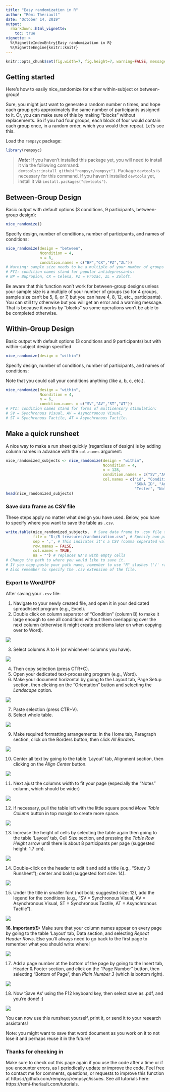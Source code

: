 ```yaml
---
title: "Easy randomization in R"
author: "Rémi Thériault"
date: "October 14, 2019"
output:
  rmarkdown::html_vignette:
    toc: true
vignette: >
  %\VignetteIndexEntry{Easy randomization in R}
  %\VignetteEngine{knitr::knitr}
---
```


```r
knitr::opts_chunk$set(fig.width=7, fig.height=7, warning=FALSE, message=FALSE)
```

## Getting started

Here's how to easily nice_randomize for either within-subject or between-group!

Sure, you might just want to generate a random number n times, and hope each group gets approximately the same number of participants assigned to it. Or, you can make sure of this by making "blocks" without replacements. So if you had four groups, each block of four would contain each group once, in a random order, which you would then repeat. Let's see this.

Load the `rempsyc` package:

```r
library(rempsyc)
```

> ***Note:*** If you haven't installed this package yet, you will need to install it via the following command: `devtools::install_github("rempsyc/rempsyc")`. Package `devtools` is necessary for this command. If you haven't installed `devtools` yet, install it via `install.packages("devtools")`.

## Between-Group Design

Basic output with default options (3 conditions, 9 participants, between-group design):

```r
nice_randomize()
```

Specify design, number of conditions, number of participants, and names of conditions:

```r
nice_randomize(design = "between", 
               Ncondition = 4, 
               n = 8, 
               condition.names = c("BP","CX","PZ","ZL"))
# Warning: sample size needs to be a multiple of your number of groups if using "between"!
# FYI: condition names stand for popular antidepressants:
# BP = Bupropion, CX = Celexa, PZ = Prozac, ZL = Zoloft.
```

Be aware that this function won't work for between-group designs unless your sample size is a multiple of your number of groups (so for 4 groups, sample size can't be 5, 6, or 7, but you can have 4, 8, 12, etc., participants). You can still try otherwise but you will get an error and a warning message. That is because it works by "blocks" so some operations won't be able to be completed otherwise.

## Within-Group Design

Basic output with default options (3 conditions and 9 participants) but with within-subject design specified

```r
nice_randomize(design = "within")
```

Specify design, number of conditions, number of participants, and names of conditions:

Note that you could call your conditions anything (like a, b, c, etc.).

```r
nice_randomize(design = "within", 
               Ncondition = 4, 
               n = 6, 
               condition.names = c("SV","AV","ST","AT"))
# FYI: condition names stand for forms of multisensory stimulation:
# SV = Synchronous Visual, AV = Asynchronous Visual, 
# ST = Synchronous Tactile, AT = Asynchronous Tactile.
```

## Make a quick runsheet

A nice way to make a run sheet quickly (regardless of design) is by adding column names in advance with the `col.names` argument:

```r
nice_randomized_subjects <- nice_randomize(design = "within", 
                                           Ncondition = 4, 
                                           n = 128,
                                           condition.names = c("SV","AV","ST","AT"), 
                                           col.names = c("id", "Condition", "Date/Time",
                                                         "SONA ID", "Age/Gd.", "Handedness",
                                                         "Tester", "Notes"))
head(nice_randomized_subjects)
```

### Save data frame as CSV file

These steps apply no matter what design you have used. Below, you have to specify where you want to save the table as `.csv`.

```r
write.table(nice_randomized_subjects,  # Save data frame to .csv file for later use
            file = "D:/R treasures/randomization.csv", # Specify own path
            sep = ',', # This indicates it's a CSV (comma separated values) file
            row.names = FALSE,
            col.names = TRUE,
            na = "") # replaces NA's with empty cells
# Change the path to where you would like to save it.
# If you copy-paste your path name, remember to use "R" slashes ('/' rather than '\').
# Also remember to specify the .csv extension of the file.
```

### Export to Word/PDF

After saving your `.csv` file:

1. Navigate to your newly created file, and open it in your dedicated spreadhseet program (e.g., Excel).
2. Double click on column separator of "Condition" (column B) to make it large enough to see all conditions without them overlapping over the next column (otherwise it might create problems later on when copying over to Word).
 
![](blog images/blog_randomize/step2.png)

3. Select columns A to H (or whichever columns you have).

![](blog images/blog_randomize/step3.png)

4. Then copy selection (press CTR+C).
5. Open your dedicated text-processing program (e.g., Word).
6. Make your document horizontal by going to the Layout tab, Page Setup section, then clicking on the "Orientation" button and selecting the *Landscape* option.

![](blog images/blog_randomize/step4.png)

7. Paste selection (press CTR+V).
8. Select whole table.

![](blog images/blog_randomize/step5.png)

9. Make required formatting arrangements: In the Home tab, Paragraph section, click on the Borders button, then click *All Borders*.
    
![](blog images/blog_randomize/step6.png)
    
10. Center all text by going to the table 'Layout' tab, Alignment section, then clicking on the *Align Center* button.
    
![](blog images/blog_randomize/step7.png)
    
11. Next ajust the columns width to fit your page (especially the "Notes" column, which should be wider)

![](blog images/blog_randomize/step8.png)
    
12. If necessary, pull the table left with the little square pound *Move Table Column* button in top margin to create more space.
    
![](blog images/blog_randomize/step9.png)
    
13. Increase the height of cells by selecting the table again then going to the table 'Layout' tab, Cell Size section, and pressing the *Table Row Height* arrow until there is about 8 participants per page (suggested height: 1.7 cm).
    
![](blog images/blog_randomize/step10.png)
    
14. Double-click on the header to edit it and add a title (e.g., "Study 3 Runsheet"); center and bold (suggested font size: 14).

![](blog images/blog_randomize/step11.png)

15. Under the title in smaller font (not bold; suggested size: 12), add the legend for the conditions (e.g., "SV = Synchronous Visual, AV = Asynchronous Visual, ST = Synchronous Tactile, AT = Asynchronous Tactile").

![](blog images/blog_randomize/step12.png)

**16. Important(!):** Make sure that your column names appear on every page by going to the table 'Layout' tab, Data section, and selecting *Repeat Header Rows*. Else you'll always need to go back to the first page to remember what you should write where!

![](blog images/blog_randomize/step13.png)

17. Add a page number at the bottom of the page by going to the Insert tab, Header & Footer section, and click on the "Page Number" button, then selecting "Bottom of Page", then *Plain Number 3* (which is bottom right).

![](blog images/blog_randomize/step14.png)

18. Now 'Save As' using the F12 keyboard key, then select save as .pdf, and you're done! :)

![](blog images/blog_randomize/step15.png)

You can now use this runsheet yourself, print it, or send it to your research assistants!

Note: you might want to save that word document as you work on it to not lose it and perhaps reuse it in the future!

### Thanks for checking in
    
Make sure to check out this page again if you use the code after a time or if you encounter errors, as I periodically update or improve the code. Feel free to contact me for comments, questions, or requests to improve this function at https://github.com/rempsyc/rempsyc/issues. See all tutorials here: https://remi-theriault.com/tutorials.
